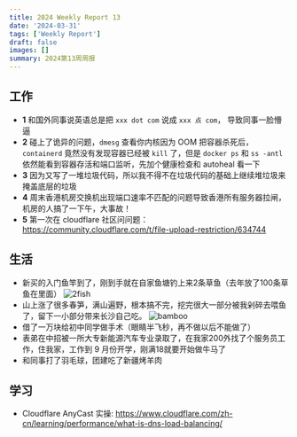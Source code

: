 ```yaml
---
title: 2024 Weekly Report 13
date: '2024-03-31'
tags: ['Weekly Report']
draft: false
images: []
summary: 2024第13周周报
---
```


<TOCInline toc={props.toc}/>

## 工作

- **1** 和国外同事说英语总是把 `xxx dot com` 说成 `xxx 点 com`， 导致同事一脸懵逼
- **2** 碰上了诡异的问题，`dmesg` 查看你内核因为 OOM 把容器杀死后，`containerd` 竟然没有发现容器已经被 `kill` 了，但是 `docker ps` 和 `ss -antl` 依然能看到容器存活和端口监听，先加个健康检查和 autoheal 看一下
- **3** 因为又写了一堆垃圾代码，所以我不得不在垃圾代码的基础上继续堆垃圾来掩盖底层的垃圾
- **4** 周末香港机房交换机出现端口速率不匹配的问题导致香港所有服务器拉闸，机房的人搞了一下午，大事故！
- **5** 第一次在 cloudflare 社区问问题：https://community.cloudflare.com/t/file-upload-restriction/634744


## 生活

- 新买的入门鱼竿到了，刚到手就在自家鱼塘钓上来2条草鱼（去年放了100条草鱼在里面）
    ![2fish](/static/images/2fish.jpg)
- 山上涨了很多春笋，满山遍野，根本搞不完，挖完很大一部分被我剁碎去喂鱼了，留下一小部分带来长沙自己吃。
    ![bamboo](/static/images/bamboo.jpg)
- 借了一万块给初中同学做手术（眼睛半飞秒，再不做以后不能做了）
- 表弟在中招被一所大专新能源汽车专业录取了，在我家200外找了个服务员工作，住我家，工作到 9 月份开学，刚满18就要开始做牛马了
- 和同事打了羽毛球，团建吃了新疆烤羊肉



## 学习

- Cloudflare AnyCast 实操: https://www.cloudflare.com/zh-cn/learning/performance/what-is-dns-load-balancing/







